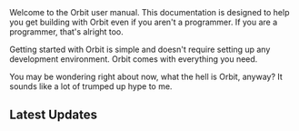 
<IntroText>
  Welcome to the Orbit user manual. This documentation is designed to help you get building with
  Orbit even if you aren't a programmer. If you are a programmer, that's alright too.
</IntroText>
<Space size="lg" />

Getting started with Orbit is simple and doesn't require setting up any development environment.
Orbit comes with everything you need.

You may be wondering right about now, what the hell is Orbit, anyway? It sounds like a lot of
trumped up hype to me.

<Space size="xxl" />

## Latest Updates

<LatestUpdates />
